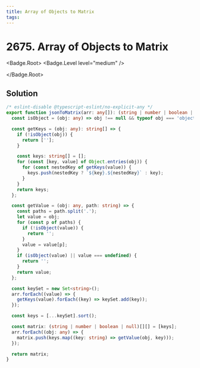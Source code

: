 ```yaml
---
title: Array of Objects to Matrix
tags:
---
```


# 2675. Array of Objects to Matrix

<Badge.Root>
<Badge.Level level="medium" />

</Badge.Root>

## Solution

```typescript filename="solution.ts" copy
/* eslint-disable @typescript-eslint/no-explicit-any */
export function jsonToMatrix(arr: any[]): (string | number | boolean | null)[][] {
  const isObject = (obj: any) => obj !== null && typeof obj === 'object';

  const getKeys = (obj: any): string[] => {
    if (!isObject(obj)) {
      return [''];
    }

    const keys: string[] = [];
    for (const [key, value] of Object.entries(obj)) {
      for (const nestedKey of getKeys(value)) {
        keys.push(nestedKey ? `${key}.${nestedKey}` : key);
      }
    }
    return keys;
  };

  const getValue = (obj: any, path: string) => {
    const paths = path.split('.');
    let value = obj;
    for (const p of paths) {
      if (!isObject(value)) {
        return '';
      }
      value = value[p];
    }
    if (isObject(value) || value === undefined) {
      return '';
    }
    return value;
  };

  const keySet = new Set<string>();
  arr.forEach((value) => {
    getKeys(value).forEach((key) => keySet.add(key));
  });

  const keys = [...keySet].sort();

  const matrix: (string | number | boolean | null)[][] = [keys];
  arr.forEach((obj: any) => {
    matrix.push(keys.map((key: string) => getValue(obj, key)));
  });

  return matrix;
}
```

<ProblemLink
  codingSite="leetcode"
  href="https://leetcode.com/problems/array-of-objects-to-matrix"
  title="Array of Objects to Matrix"
/>
